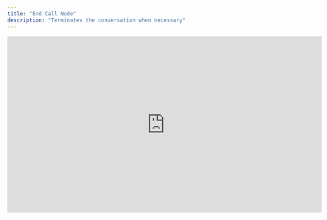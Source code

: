 ```yaml
---
title: "End Call Node"
description: "Terminates the conversation when necessary"
---
```


<iframe width="720" height="405" src="https://www.youtube.com/embed/AXZmOTkJokw?list=PL4Esdvw6Uoe2hhGH996R9_fkN32XqM0C-" title="End Call Node" frameborder="0" allow="accelerometer; autoplay; clipboard-write; encrypted-media; gyroscope; picture-in-picture; web-share" referrerpolicy="strict-origin-when-cross-origin" allowfullscreen />

## Overview

Aside from the usual node configurations, the **End Call Node** does not include any additional settings. Its sole function is to **end the call and terminate the workflow** once reached. This node is typically used to ensure structured call conclusions, provide a defined exit point in a conversation, or gracefully wrap up interactions with a closing message.

<img
  width="400"
  src="/images/end-call-node.png"
/>

## Functionality

When the **End Call Node** is triggered, the AI agent will:

- Deliver the **predefined response** from **Response Setup** (if configured).
- **End the call** immediately after speaking the response.
- **Terminate the workflow**, preventing any further progression.

This node is essential for structuring **clear, well-managed call flows**, ensuring conversations end naturally and effectively.